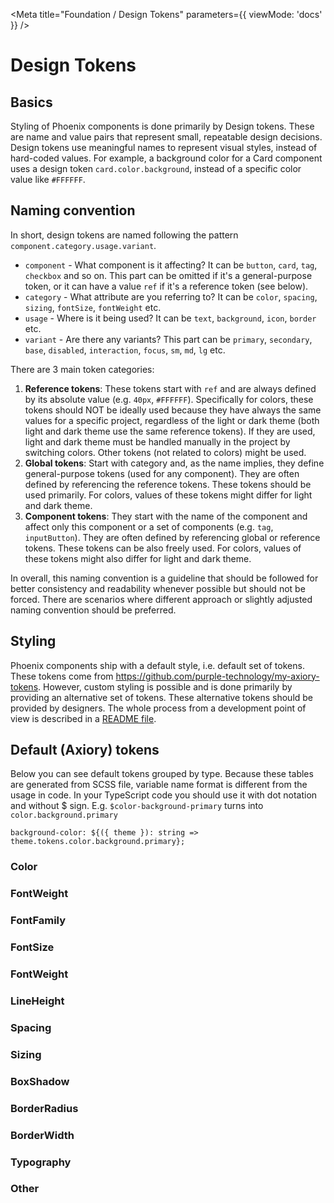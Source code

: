 
<Meta
	title="Foundation / Design Tokens"
	parameters={{
		viewMode: 'docs'
	}}
/>

# Design Tokens

## Basics

Styling of Phoenix components is done primarily by Design tokens. These are name and value pairs that represent small, repeatable design decisions. Design tokens use meaningful names to represent visual styles, instead of hard-coded values. For example, a background color for a Card component uses a design token `card.color.background`, instead of a specific color value like `#FFFFFF`.

## Naming convention

In short, design tokens are named following the pattern `component.category.usage.variant`.

- `component` - What component is it affecting? It can be `button`, `card`, `tag`, `checkbox` and so on. This part can be omitted if it's a general-purpose token, or it can have a value `ref` if it's a reference token (see below).
- `category` - What attribute are you referring to? It can be `color`, `spacing`, `sizing`, `fontSize`, `fontWeight` etc.
- `usage` - Where is it being used? It can be `text`, `background`, `icon`, `border` etc.
- `variant` - Are there any variants? This part can be `primary`, `secondary`, `base`, `disabled`, `interaction`, `focus`, `sm`, `md`, `lg` etc.

There are 3 main token categories:

1. **Reference tokens**: These tokens start with `ref` and are always defined by its absolute value (e.g. `40px`, `#FFFFFF`). Specifically for colors, these tokens should NOT be ideally used because they have always the same values for a specific project, regardless of the light or dark theme (both light and dark theme use the same reference tokens). If they are used, light and dark theme must be handled manually in the project by switching colors. Other tokens (not related to colors) might be used.
2. **Global tokens**: Start with category and, as the name implies, they define general-purpose tokens (used for any component). They are often defined by referencing the reference tokens. These tokens should be used primarily. For colors, values of these tokens might differ for light and dark theme.
3. **Component tokens**: They start with the name of the component and affect only this component or a set of components (e.g. `tag`, `inputButton`). They are often defined by referencing global or reference tokens. These tokens can be also freely used. For colors, values of these tokens might also differ for light and dark theme.

In overall, this naming convention is a guideline that should be followed for better consistency and readability whenever possible but should not be forced. There are scenarios where different approach or slightly adjusted naming convention should be preferred.

## Styling

Phoenix components ship with a default style, i.e. default set of tokens. These tokens come from https://github.com/purple-technology/my-axiory-tokens. However, custom styling is possible and is done primarily by providing an alternative set of tokens. These alternative tokens should be provided by designers. The whole process from a development point of view is described in a [README file](?path=/docs/readme--docs).

## Default (Axiory) tokens

Below you can see default tokens grouped by type. Because these tables are generated from SCSS file, variable name format is different from the usage in code. In your TypeScript code you should use it with dot notation and without $ sign. E.g. `$color-background-primary` turns into `color.background.primary`

```
background-color: ${({ theme }): string => theme.tokens.color.background.primary};
```

### Color

<DesignTokenDocBlock showSearch={false} categoryName="Color" maxHeight={9999} />

### FontWeight

<DesignTokenDocBlock
	showSearch={false}
	categoryName="FontWeights"
	maxHeight={9999}
/>

### FontFamily

<DesignTokenDocBlock
	showSearch={false}
	categoryName="FontFamilies"
	maxHeight={9999}
/>

### FontSize

<DesignTokenDocBlock
	showSearch={false}
	categoryName="FontSizes"
	maxHeight={9999}
/>

### FontWeight

<DesignTokenDocBlock
	showSearch={false}
	categoryName="FontWeights"
	maxHeight={9999}
/>

### LineHeight

<DesignTokenDocBlock
	showSearch={false}
	categoryName="LineHeights"
	maxHeight={9999}
/>

### Spacing

<DesignTokenDocBlock
	showSearch={false}
	categoryName="Spacing"
	maxHeight={9999}
/>

### Sizing

<DesignTokenDocBlock
	showSearch={false}
	categoryName="Sizing"
	maxHeight={9999}
/>

### BoxShadow

<DesignTokenDocBlock
	showSearch={false}
	categoryName="BoxShadow"
	maxHeight={9999}
/>

### BorderRadius

<DesignTokenDocBlock
	showSearch={false}
	categoryName="BorderRadius"
	maxHeight={9999}
/>

### BorderWidth

<DesignTokenDocBlock
	showSearch={false}
	categoryName="BorderWidth"
	maxHeight={9999}
/>

### Typography

<DesignTokenDocBlock
	showSearch={false}
	categoryName="Typography"
	maxHeight={9999}
/>

### Other

<DesignTokenDocBlock showSearch={false} categoryName="Other" maxHeight={9999} />
